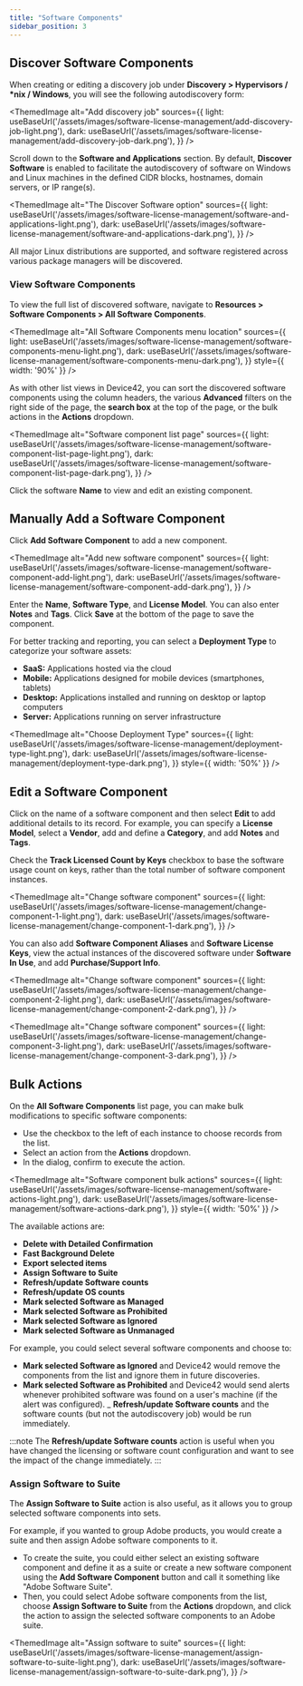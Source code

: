 ```yaml
---
title: "Software Components"
sidebar_position: 3
---
```



## Discover Software Components

When creating or editing a discovery job under **Discovery > Hypervisors / \*nix / Windows**, you will see the following autodiscovery form:

<ThemedImage
  alt="Add discovery job"
  sources={{
    light: useBaseUrl('/assets/images/software-license-management/add-discovery-job-light.png'),
    dark: useBaseUrl('/assets/images/software-license-management/add-discovery-job-dark.png'),
  }}
/>

Scroll down to the **Software and Applications** section. By default, **Discover Software** is enabled to facilitate the autodiscovery of software on Windows and Linux machines in the defined CIDR blocks, hostnames, domain servers, or IP range(s).

<ThemedImage
  alt="The Discover Software option"
  sources={{
    light: useBaseUrl('/assets/images/software-license-management/software-and-applications-light.png'),
    dark: useBaseUrl('/assets/images/software-license-management/software-and-applications-dark.png'),
  }}
/>

All major Linux distributions are supported, and software registered across various package managers will be discovered.

### View Software Components

To view the full list of discovered software, navigate to **Resources > Software Components > All Software Components**.

<ThemedImage
  alt="All Software Components menu location"
  sources={{
    light: useBaseUrl('/assets/images/software-license-management/software-components-menu-light.png'),
    dark: useBaseUrl('/assets/images/software-license-management/software-components-menu-dark.png'),
  }}
  style={{ width: '90%' }} 
/>

As with other list views in Device42, you can sort the discovered software components using the column headers, the various **Advanced** filters on the right side of the page, the **search box** at the top of the page, or the bulk actions in the **Actions** dropdown.

<ThemedImage
  alt="Software component list page"
  sources={{
    light: useBaseUrl('/assets/images/software-license-management/software-component-list-page-light.png'),
    dark: useBaseUrl('/assets/images/software-license-management/software-component-list-page-dark.png'),
  }}
/>

Click the software **Name** to view and edit an existing component.

## Manually Add a Software Component

Click **Add Software Component** to add a new component.

<ThemedImage
  alt="Add new software component"
  sources={{
    light: useBaseUrl('/assets/images/software-license-management/software-component-add-light.png'),
    dark: useBaseUrl('/assets/images/software-license-management/software-component-add-dark.png'),
  }}
/>

Enter the **Name**, **Software Type**, and **License Model**. You can also enter **Notes** and **Tags**. Click **Save** at the bottom of the page to save the component.

For better tracking and reporting, you can select a **Deployment Type** to categorize your software assets:

- **SaaS:** Applications hosted via the cloud
- **Mobile:** Applications designed for mobile devices (smartphones, tablets)
- **Desktop:** Applications installed and running on desktop or laptop computers
- **Server:** Applications running on server infrastructure

<ThemedImage
  alt="Choose Deployment Type"
  sources={{
    light: useBaseUrl('/assets/images/software-license-management/deployment-type-light.png'),
    dark: useBaseUrl('/assets/images/software-license-management/deployment-type-dark.png'),
  }}
  style={{ width: '50%' }} 
/>

## Edit a Software Component

Click on the name of a software component and then select **Edit** to add additional details to its record. For example, you can specify a **License Model**, select a **Vendor**, add and define a **Category**, and add **Notes** and **Tags**.

Check the **Track Licensed Count by Keys** checkbox to base the software usage count on keys, rather than the total number of software component instances.

<ThemedImage
  alt="Change software component"
  sources={{
    light: useBaseUrl('/assets/images/software-license-management/change-component-1-light.png'),
    dark: useBaseUrl('/assets/images/software-license-management/change-component-1-dark.png'),
  }}
/>

You can also add **Software Component Aliases** and **Software License Keys**, view the actual instances of the discovered software under **Software In Use**, and add **Purchase/Support Info**.

<ThemedImage
  alt="Change software component"
  sources={{
    light: useBaseUrl('/assets/images/software-license-management/change-component-2-light.png'),
    dark: useBaseUrl('/assets/images/software-license-management/change-component-2-dark.png'),
  }}
/>

<ThemedImage
  alt="Change software component"
  sources={{
    light: useBaseUrl('/assets/images/software-license-management/change-component-3-light.png'),
    dark: useBaseUrl('/assets/images/software-license-management/change-component-3-dark.png'),
  }}
/>

## Bulk Actions

On the **All Software Components** list page, you can make bulk modifications to specific software components:

- Use the checkbox to the left of each instance to choose records from the list.
- Select an action from the **Actions** dropdown.
- In the dialog, confirm to execute the action.

<ThemedImage
  alt="Software component bulk actions"
  sources={{
    light: useBaseUrl('/assets/images/software-license-management/software-actions-light.png'),
    dark: useBaseUrl('/assets/images/software-license-management/software-actions-dark.png'),
  }}
  style={{ width: '50%' }} 
/>

The available actions are:

- **Delete with Detailed Confirmation**
- **Fast Background Delete**
- **Export selected items**
- **Assign Software to Suite**
- **Refresh/update Software counts**
- **Refresh/update OS counts**
- **Mark selected Software as Managed**
- **Mark selected Software as Prohibited**
- **Mark selected Software as Ignored**
- **Mark selected Software as Unmanaged**

For example, you could select several software components and choose to:

- **Mark selected Software as Ignored** and Device42 would remove the components from the list and ignore them in future discoveries.
- **Mark selected Software as Prohibited** and Device42 would send alerts whenever prohibited software was found on a user's machine (if the alert was configured).
_ **Refresh/update Software counts** and the software counts (but not the autodiscovery job) would be run immediately.

:::note
The **Refresh/update Software counts** action is useful when you have changed the licensing or software count configuration and want to see the impact of the change immediately.
:::

### Assign Software to Suite

The **Assign Software to Suite** action is also useful, as it allows you to group selected software components into sets.

For example, if you wanted to group Adobe products, you would create a suite and then assign Adobe software components to it.

- To create the suite, you could either select an existing software component and define it as a suite or create a new software component using the **Add Software Component** button and call it something like "Adobe Software Suite".
- Then, you could select Adobe software components from the list, choose **Assign Software to Suite** from the **Actions** dropdown, and click the action to assign the selected software components to an Adobe suite.

<ThemedImage
  alt="Assign software to suite"
  sources={{
    light: useBaseUrl('/assets/images/software-license-management/assign-software-to-suite-light.png'),
    dark: useBaseUrl('/assets/images/software-license-management/assign-software-to-suite-dark.png'),
  }}
/>
